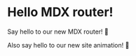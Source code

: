 # Hello MDX router!

Say hello to our new MDX router! 🎉

Also say hello to our new site animation! 🚀
